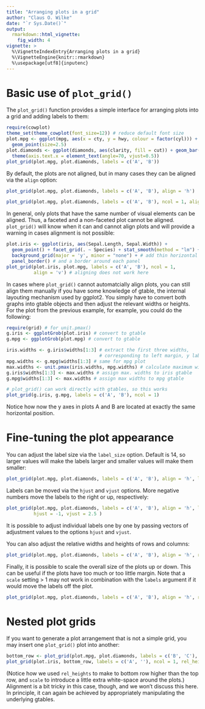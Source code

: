 ```yaml
---
title: "Arranging plots in a grid"
author: "Claus O. Wilke"
date: "`r Sys.Date()`"
output:
  rmarkdown::html_vignette:
    fig_width: 4
vignette: >
  %\VignetteIndexEntry{Arranging plots in a grid}
  %\VignetteEngine{knitr::rmarkdown}
  %\usepackage[utf8]{inputenc}
---
```


# Basic use of `plot_grid()`

The `plot_grid()` function provides a simple interface for arranging plots into a grid and adding labels to them:
```r
require(cowplot)
theme_set(theme_cowplot(font_size=12)) # reduce default font size
plot.mpg <- ggplot(mpg, aes(x = cty, y = hwy, colour = factor(cyl))) + 
  geom_point(size=2.5)
plot.diamonds <- ggplot(diamonds, aes(clarity, fill = cut)) + geom_bar() +
  theme(axis.text.x = element_text(angle=70, vjust=0.5))
plot_grid(plot.mpg, plot.diamonds, labels = c('A', 'B'))
```

By default, the plots are not aligned, but in many cases they can be aligned via the `align` option:
```r
plot_grid(plot.mpg, plot.diamonds, labels = c('A', 'B'), align = 'h')
```

```r
plot_grid(plot.mpg, plot.diamonds, labels = c('A', 'B'), ncol = 1, align = 'v')
```

In general, only plots that have the same number of visual elements can be aligned. Thus, a faceted and a non-faceted plot cannot be aligned. `plot_grid()` will know when it can and cannot align plots and will provide a warning in cases alignment is not possible:
```r
plot.iris <- ggplot(iris, aes(Sepal.Length, Sepal.Width)) + 
  geom_point() + facet_grid(. ~ Species) + stat_smooth(method = "lm") +
  background_grid(major = 'y', minor = "none") + # add thin horizontal lines 
  panel_border() # and a border around each panel
plot_grid(plot.iris, plot.mpg, labels = c('A', 'B'), ncol = 1, 
          align = 'v') # aligning does not work here
```

In cases where `plot_grid()` cannot automatcially align plots, you can still align them manually if you have some knowledge of gtable, the internal layouting mechanism used by ggplot2. You simply have to convert both graphs into gtable objects and then adjust the relevant widths or heights. For the plot from the previous example, for example, you could do the following:
```r
require(grid) # for unit.pmax()
g.iris <- ggplotGrob(plot.iris) # convert to gtable
g.mpg <- ggplotGrob(plot.mpg) # convert to gtable

iris.widths <- g.iris$widths[1:3] # extract the first three widths, 
                                  # corresponding to left margin, y lab, and y axis
mpg.widths <- g.mpg$widths[1:3] # same for mpg plot
max.widths <- unit.pmax(iris.widths, mpg.widths) # calculate maximum widths
g.iris$widths[1:3] <- max.widths # assign max. widths to iris gtable
g.mpg$widths[1:3] <- max.widths # assign max widths to mpg gtable

# plot_grid() can work directly with gtables, so this works
plot_grid(g.iris, g.mpg, labels = c('A', 'B'), ncol = 1)
```

Notice how now the y axes in plots A and B are located at exactly the same horizontal position.

# Fine-tuning the plot appearance

You can adjust the label size via the `label_size` option. Default is 14, so larger values will make the labels larger and smaller values will make them smaller:
```r
plot_grid(plot.mpg, plot.diamonds, labels = c('A', 'B'), align = 'h', label_size = 12)
```

Labels can be moved via the `hjust` and `vjust` options. More negative numbers move the labels to the right or up, respectively:
```r
plot_grid(plot.mpg, plot.diamonds, labels = c('A', 'B'), align = 'h', label_size = 12,
          hjust = -1, vjust = 2.5 )
```

It is possible to adjust individual labels one by one by passing vectors of adjustment values to the options `hjust` and `vjust`. 

You can also adjust the relative widths and heights of rows and columns:
```r
plot_grid(plot.mpg, plot.diamonds, labels = c('A', 'B'), align = 'h', rel_widths = c(1, 1.3))
```

Finally, it is possible to scale the overall size of the plots up or down. This can be useful if the plots have too much or too little margin. Note that a `scale` setting > 1 may not work in combination with the `labels` argument if it would move the labels off the plot.
```r
plot_grid(plot.mpg, plot.diamonds, labels = c('A', 'B'), align = 'h', rel_widths = c(1, 1.3), scale = .95)
```


# Nested plot grids

If you want to generate a plot arrangement that is not a simple grid, you may insert one `plot_grid()` plot into another:
```r
bottom_row <- plot_grid(plot.mpg, plot.diamonds, labels = c('B', 'C'), align = 'h', rel_widths = c(1, 1.3))
plot_grid(plot.iris, bottom_row, labels = c('A', ''), ncol = 1, rel_heights = c(1, 1.2), scale = 0.95)
```

(Notice how we used `rel_heights` to make to bottom row higher than the top row, and `scale` to introduce a little extra white-space around the plots.)
Alignment is a bit tricky in this case, though, and we won't discuss this here. In principle, it can again be achieved by appropriately manipulating the underlying gtables.

